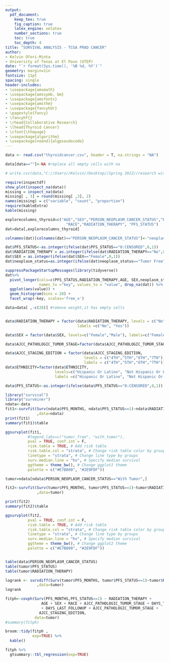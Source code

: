 ```yaml
---
output: 
  pdf_document:
    keep_tex: true
    fig_caption: true
    latex_engine: xelatex
    number_sections: true
    toc: true
    toc_depth: 4
title: "SURVIVAL ANALYSIS - TCGA PRAD CANCER"
author: 
- Kelvin Ofori-Minta
- University of Texas at El Paso (UTEP) 
date: "`r format(Sys.time(), '%B %d, %Y')`"
geometry: margin=1in
fontsize: 11pt
spacing: single
header-includes:
- \usepackage{amsmath}
- \usepackage{amssymb, bm}
- \usepackage{amsfonts}
- \usepackage{amsthm}
- \usepackage{fancyhdr}
- \pagestyle{fancy}
- \fancyhf{}
- \rhead{Collaborative Research}
- \lhead{Thyroid Cancer}
- \cfoot{\thepage}
- \usepackage{algorithm}
- \usepackage[noend]{algpseudocode}
---
```


\section{Loading and Cleaning Data}
```r
data <- read.csv("thyroidcancer.csv", header = T, na.strings = "NA")

data[data==""]<-NA #replace all empty cells with na

# write.csv(data,"C://Users//Kelvin//Desktop//Spring 2022//research with Dr. Leung//survival//selected_columns.csv")
```

\subsection{Inspecting dataframe for missing values}
```r
require(inspectdf)
show_plot(inspect_na(data))
missing = inspect_na(data)
missing[ , 3] = round(missing[ ,3], 2)
names(missing) = c("variable", "count", "proportion")
require(kableExtra)
kable(missing)
```

\newpage
\subsubsection{Inspect distribution of variables}
```r
explorecolumns_thyroid=c("AGE","SEX","PERSON_NEOPLASM_CANCER_STATUS","ETHNICITY", 
                           "RACE","RADIATION_THERAPY", "PFS_STATUS") 
dat=data[,explorecolumns_thyroid]

colnames(dat)[colnames(dat)=="PERSON_NEOPLASM_CANCER_STATUS"]<-"neoplasm_status"

dat$PFS_STATUS<-as.integer(ifelse(dat$PFS_STATUS=="0:CENSORED",0,1)) 
dat$RADIATION_THERAPY = as.integer(ifelse(dat$RADIATION_THERAPY=="No",0,1))
dat$SEX = as.integer(ifelse(dat$SEX=="Female",0,1))
dat$neoplasm_status=as.integer(ifelse(dat$neoplasm_status=="Tumor Free",0,1))

suppressPackageStartupMessages(library(tidyverse))
dat%>%
  pivot_longer(cols=c(PFS_STATUS,RADIATION_THERAPY,AGE, SEX,neoplasm_status),
               names_to ="key", values_to = "value", drop_na(dat)) %>%
  ggplot(aes(value)) +
  geom_histogram(bins = 20) +
  facet_wrap(~key, scales='free_x')
```


\newpage
\subsubsection{Re-coding variables}
```r
data=data[ ,-c(28)] #remove weight,it has empty cells


data$RADIATION_THERAPY = factor(data$RADIATION_THERAPY, levels = c("No","Yes"),
                                labels =c("No", "Yes"))

data$SEX = factor(data$SEX, levels=c("Female","Male"), labels=c("Female","Male"))

data$AJCC_PATHOLOGIC_TUMOR_STAGE=factor(data$AJCC_PATHOLOGIC_TUMOR_STAGE,levels = c("STAGE I","STAGE II","STAGE III","STAGE IV","STAGE IVA","STAGE IVC"),labels=c("STAGE I","STAGE II","STAGE III","STAGE IV","STAGE IVA","STAGE IVC"))

data$AJCC_STAGING_EDITION = factor(data$AJCC_STAGING_EDITION,
                                   levels = c("4TH","5TH","6TH","7TH"),
                                   labels = c("4TH","5TH","6TH","7TH"))
data$ETHNICITY=factor(data$ETHNICITY, 
                      levels=c("Hispanic Or Latino", "Not Hispanic Or Latino"),
                      labels =c("Hispanic Or Latino", "Not Hispanic Or Latino"))

data$PFS_STATUS<-as.integer(ifelse(data$PFS_STATUS=="0:CENSORED",0,1)) 
```



\newpage
\section{KM Curve - PF Survival of patients with Radiation Therapy}
```r
library("survival")
library("survminer")
ndata<-data
fit1<-survfit(Surv(ndata$PFS_MONTHS, ndata$PFS_STATUS==1)~ndata$RADIATION_THERAPY
              ,data=ndata)
print(fit1)
summary(fit1)$table
```
\newpage
```r
ggsurvplot(fit1,
          #legend.labs=c("tumor_free", "with_tumor"),
          pval = TRUE, conf.int = F,
          risk.table = TRUE, # Add risk table
          risk.table.col = "strata", # Change risk table color by groups
          linetype = "strata", # Change line type by groups
          surv.median.line = "hv", # Specify median survival
          ggtheme = theme_bw(), # Change ggplot2 theme
          palette = c("#E7B800", "#2E9FDF"))
```

\newpage
\section{PF Survival of Neoplasm Tumor Patients Exposed to Radiation Therapy}
```r
tumor=ndata[ndata$PERSON_NEOPLASM_CANCER_STATUS=="With Tumor",]

fit2<-survfit(Surv(tumor$PFS_MONTHS, tumor$PFS_STATUS==1)~tumor$RADIATION_THERAPY
              ,data=tumor)

print(fit2)
summary(fit2)$table
```

```r
ggsurvplot(fit2,
          pval = TRUE, conf.int = F,
          risk.table = TRUE, # Add risk table
          risk.table.col = "strata", # Change risk table color by groups
          linetype = "strata", # Change line type by groups
          surv.median.line = "hv", # Specify median survival
          ggtheme = theme_bw(), # Change ggplot2 theme
          palette = c("#E7B800", "#2E9FDF"))


table(data$PERSON_NEOPLASM_CANCER_STATUS)
table(tumor$PFS_STATUS)
table(tumor$RADIATION_THERAPY)
```


\newpage
\section{Logrank Test}
```r
logrank <- survdiff(Surv(tumor$PFS_MONTHS, tumor$PFS_STATUS==1)~tumor$RADIATION_THERAPY
              ,data=tumor)
logrank
```


\newpage
\section{Cox Proportional Hazard Model with Neoplasm Tumor Data}
```r
fitph<-coxph(Surv(PFS_MONTHS,PFS_STATUS==1) ~ RADIATION_THERAPY +
                AGE + SEX + RACE + AJCC_PATHOLOGIC_TUMOR_STAGE + DAYS_TO_BIRTH
                + DAYS_LAST_FOLLOWUP + AJCC_PATHOLOGIC_TUMOR_STAGE +
               AJCC_STAGING_EDITION, 
             data=tumor)
#summary(fitph)
```


\newpage
\section{Formating Cox Regression Results}
```r
broom::tidy(fitph , 
            exp=TRUE) %>%
  kable()
```

```r
fitph %>%
  gtsummary::tbl_regression(exp=TRUE)
```































